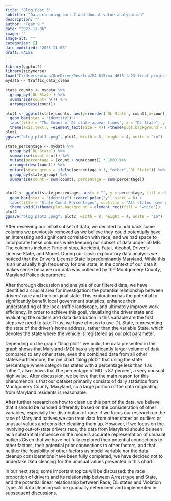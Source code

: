 ```yaml
---
title: "Blog Post 3"
subtitle: "Data cleaning part 2 and Unusal value analyzation"
description: ""
author: "Team 9 "
date: "2023-11-06"
image: ""
image-alt: ""
categories: []
date-modified: "2023-11-06"
draft: FALSE
---
```


```r
library(ggplot2)
library(tidyverse)
load("C:/Users/pfwan/OneDrive/Desktop/MA 615/ma-4615-fa23-final-project-burg-team-9/dataset/traffic_violations.RData")
mydata <- traffic_data_clean

state_counts <- mydata %>% 
  group_by(`DL State`) %>%
  summarise(count= n()) %>% 
  arrange(desc(count))

plot1 <- ggplot(state_counts, aes(y=reorder(`DL State`, count),x=count)) + 
  geom_bar(stat = "identity") +
  labs(title = "The Count of DL state appear times", x = "DL State", y = "Count numbers") + theme_minimal() +
  theme(axis.text.y =element_text(size = 4)) +theme(plot.background = element_rect(fill = "white"))
plot1
ggsave("blog plot1 .png", plot1, width = 8, height = 4, units = "in")
```


```r
state_percentage <- mydata %>% 
  group_by(`DL State`) %>%
  summarise(count = n()) %>%
  mutate(percentage = (count / sum(count)) * 100) %>%
  arrange(desc(count)) %>%
  mutate(state_group = ifelse(percentage < 1, "other",`DL State`)) %>%
  group_by(state_group) %>%
  summarise(count = sum(count), percentage = sum(percentage))


plot2 <- ggplot(state_percentage, aes(x = "", y = percentage, fill = state_group)) +
  geom_bar(stat = "identity") +coord_polar("y", start = 0) +
  labs(title = "State Count Percentages", subtitle = "All states have percentage less than 1 grouped as 'other'",fill = "State") +   geom_text(aes(label = paste0(round(percentage, 1), "%")),position = position_stack(vjust = 0.5))+
  theme_void()+theme(plot.background = element_rect(fill = "white"))
plot2
ggsave("blog plot2 .png", plot2, width = 8, height = 4, units = "in")
```

After reviewing our initial subset of data, we decided to add back some columns we previously removed as we believe they could potentially have an interesting and significant correlation with race, and we had space to incorporate these columns while keeping our subset of data under 50 MB. The columns include: Time of stop, Accident, Fatal, Alcohol, Driver’s License State, and Model. During our basic exploratory data analysis we noticed that the Driver's License State is predominantly Maryland. While this is an unusually high frequency for one state, in the context of our data it makes sense because our data was collected by the Montgomery County, Maryland Police department. 

After thorough discussion and analysis of our filtered data, we have identified a crucial area for investigation: the potential relationship between drivers’ race and their original state. This exploration has the potential to significantly benefit local government statistics, enhance their understanding of the local traffic landscape, and ultimately improve work efficiency. In order to achieve this goal, visualizing the driver state and evaluating the outliers and data distribution in this variable are the first steps we need to take.Thus, we have chosen to use DL State, representing the state of the driver's home address, rather than the variable State, which denotes the state where the vehicle is registered as our plot parameter.

Depending on the graph "blog plot1" we build, the data presented in this graph shows that Maryland (MD) has a significantly larger volume of data compared to any other state, even the combined data from all other states.Furthermore, the pie chart "blog plot2" that using the state percentage,where categorizes states with a percentage less than 1 as "other", also shows that the percentage of MD is 87 percent, a very unusual high value. After discussion, we believe that the main reason for this phenomenon is that our dataset primarily consists of daily statistics from Montgomery County, Maryland, so a large portion of the data originating from Maryland residents is reasonable.

After further research on how to clean up this part of the data, we believe that it should be handled differently based on the consideration of other variables, especially the distribution of race. If we focus our research on the race of Maryland natives,we can treat data from other states as outliers or unusual values and consider cleaning them up. However,  if we focus on the involving out-of-state drivers race, the data from Maryland should be seen as a substantial influence on the model's accurate representation of unusual outliers.Given that we have not fully explored their potential connections to other factors, their potential prior connections to other factors, and that neither the feasibility of other factors as model variable nor the data cleanup considerations have been fully completed, we have decided not to undertake data cleaning for the unusual values presented in this chart.   

In our next step, some important topics will be discussed: the race proportion of driver’s and its relationship between Arrest type and State, and the potential linear relationship between Race, DL states and Violation Type. All data cleaning will be gradually determined and implemented in subsequent discussions. 





